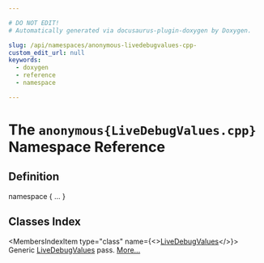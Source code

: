 ```yaml
---

# DO NOT EDIT!
# Automatically generated via docusaurus-plugin-doxygen by Doxygen.

slug: /api/namespaces/anonymous-livedebugvalues-cpp-
custom_edit_url: null
keywords:
  - doxygen
  - reference
  - namespace

---
```





# The `anonymous{LiveDebugValues.cpp}` Namespace Reference

<DoxygenPage pluginConfig={pluginConfig}>



## Definition

<CodeBlock>namespace &#123; ... &#125;</CodeBlock>

## Classes Index

<MembersIndex>

<MembersIndexItem
  type="class"
  name={<><a href="/docs/api/classes/anonymous-namespace-livedebugvalues-cpp-/livedebugvalues">LiveDebugValues</a></>}>
Generic <a href="/docs/api/classes/anonymous-namespace-livedebugvalues-cpp-/livedebugvalues">LiveDebugValues</a> pass. <a href="/docs/api/classes/anonymous-namespace-livedebugvalues-cpp-/livedebugvalues/#details">More...</a>
</MembersIndexItem>

</MembersIndex>


</DoxygenPage>
